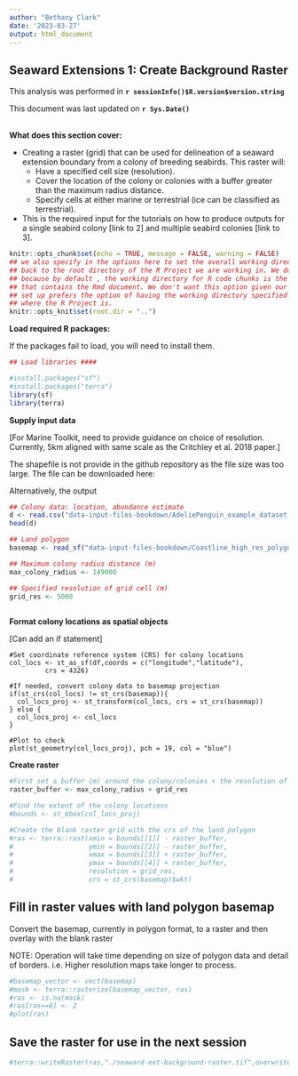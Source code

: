 ```yaml
---
author: "Bethany Clark"
date: '2023-03-27'
output: html_document
---
```


<!--- This is an HTML comment in RMarkdown. You can use these comments to make notes that won't get read when running the code -->

<!--- {-} curly brackets hash means subsections won't get numbered -->

## Seaward Extensions 1: Create Background Raster

This analysis was performed in **`r sessionInfo()$R.version$version.string`**\

This document was last updated on **`r Sys.Date()`** 
<br><br>

**What does this section cover:**

-   Creating a raster (grid) that can be used for delineation of a seaward extension boundary from a colony of breeding seabirds. This raster will:
    - Have a specified cell size (resolution).
    - Cover the location of the colony or colonies with a buffer greater than the maximum radius distance. 
    - Specify cells at either marine or terrestrial (ice can be classified as terrestrial).

-   This is the required input for the tutorials on how to produce outputs for a single seabird colony [link to 2] and multiple seabird colonies [link to 3].

<!--- Add a space after the line to start the bulleted list -->

<!--- Placing **text** will make text bold -->

<!--- In the code chunk below, we specify include = F, so that we will run the chunk but not include the chunk in the final document. We set a global argument in the code chunk of echo = T, so that in later code chunks, the code will be displayed in the RMarkdown document -->

```r
knitr::opts_chunk$set(echo = TRUE, message = FALSE, warning = FALSE)
## we also specify in the options here to set the overall working directory
## back to the root directory of the R Project we are working in. We do this
## because by default , the working directory for R code chunks is the directory 
## that contains the Rmd document. We don't want this option given our file
## set up prefers the option of having the working directory specified as that
## where the R Project is.
knitr::opts_knit$set(root.dir = "..")
```

**Load required R packages:**

If the packages fail to load, you will need to install them.

```r
## Load libraries ####

#install.packages("sf")
#install.packages("terra")
library(sf)
library(terra)

```

**Supply input data**

[For Marine Toolkit, need to provide guidance on choice of resolution. Currently, 5km aligned with same scale as the Critchley et al. 2018 paper.]

The shapefile is not provide in the github repository as the file size was too large. The file can be downloaded here: 

Alternatively, the output


```r
## Colony data: location, abundance estimate
d <- read.csv("data-input-files-bookdown/AdeliePenguin_example_dataset.csv")
head(d)

## Land polygon
basemap <- read_sf("data-input-files-bookdown/Coastline_high_res_polygon_v7.1")

## Maximum colony radius distance (m)
max_colony_radius <- 149000

## Specified resolution of grid cell (m)
grid_res <- 5000
  
```

**Format colony locations as spatial objects**

[Can add an if statement]

```r-
#Set coordinate reference system (CRS) for colony locations 
col_locs <- st_as_sf(df,coords = c("longitude","latitude"),
         crs = 4326) 

#If needed, convert colony data to basemap projection
if(st_crs(col_locs) != st_crs(basemap)){
  col_locs_proj <- st_transform(col_locs, crs = st_crs(basemap))
} else {
  col_locs_proj <- col_locs
}

#Plot to check
plot(st_geometry(col_locs_proj), pch = 19, col = "blue")

```

**Create raster**

```r
#First set a buffer (m) around the colony/colonies + the resolution of the grid to make sure the grid is large enough. 
raster_buffer <- max_colony_radius + grid_res

#Find the extent of the colony locations
#bounds <- st_bbox(col_locs_proj)

#Create the blank raster grid with the crs of the land polygon
#ras <- terra::rast(xmin = bounds[[1]] - raster_buffer, 
#                   ymin = bounds[[2]] - raster_buffer, 
#                   xmax = bounds[[3]] + raster_buffer, 
#                   ymax = bounds[[4]] + raster_buffer, 
#                   resolution = grid_res,
#                   crs = st_crs(basemap)$wkt)

```

## Fill in raster values with land polygon basemap 

Convert the basemap, currently in polygon format, to a raster and then overlay with the blank raster

NOTE: Operation will take time depending on size of polygon data and detail of borders. i.e. Higher resolution maps take longer to process.

```r
#basemap_vector <- vect(basemap)
#mask <- terra::rasterize(basemap_vector, ras)
#ras <- is.na(mask)
#ras[ras==0] <- 2
#plot(ras)

```

## Save the raster for use in the next session

```r
#terra::writeRaster(ras,"./seaward-ext-background-raster.tif",overwrite=T)
```

